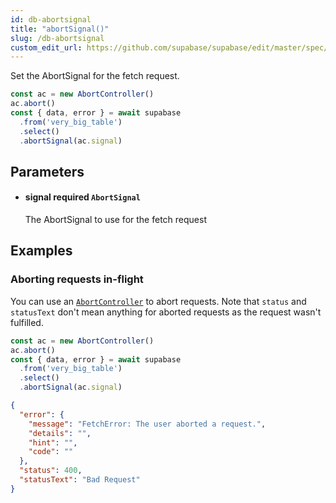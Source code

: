```yaml
---
id: db-abortsignal
title: "abortSignal()"
slug: /db-abortsignal
custom_edit_url: https://github.com/supabase/supabase/edit/master/spec/supabase_js_v2.yml
---
```


Set the AbortSignal for the fetch request.

```ts
const ac = new AbortController()
ac.abort()
const { data, error } = await supabase
  .from('very_big_table')
  .select()
  .abortSignal(ac.signal)
```


## Parameters


<ul className="method-list-group">
  
<li className="method-list-item">
  <h4 className="method-list-item-label">
    <span className="method-list-item-label-name">
      signal
    </span>
    <span className="method-list-item-label-badge required">
      required
    </span>
    <span className="method-list-item-validation">
      <code>AbortSignal</code>
    </span>
  </h4>
  <div class="method-list-item-description">

The AbortSignal to use for the fetch request

  </div>
  
</li>

</ul>














## Examples

### Aborting requests in-flight

You can use an [`AbortController`](https://developer.mozilla.org/en-US/docs/Web/API/AbortController) to abort requests. Note that `status` and `statusText` don't mean anything for aborted requests as the request wasn't fulfilled.

<Tabs scrollable size="small" type="underlined" defaultActiveId="js">
<TabPanel id="js" label="JavaScript">

  ```ts
  const ac = new AbortController()
  ac.abort()
  const { data, error } = await supabase
    .from('very_big_table')
    .select()
    .abortSignal(ac.signal)
  ```

</TabPanel>
<TabPanel id="result" label="Result">

  ```json
  {
    "error": {
      "message": "FetchError: The user aborted a request.",
      "details": "",
      "hint": "",
      "code": ""
    },
    "status": 400,
    "statusText": "Bad Request"
  }
  ```

</TabPanel>
</Tabs>